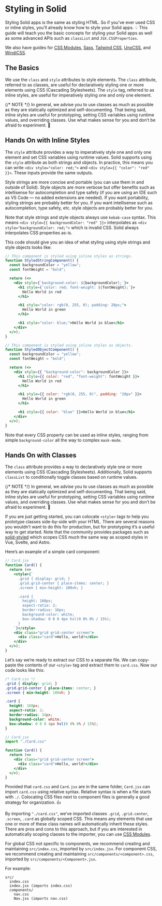 # Styling in Solid

Styling Solid apps is the same as styling HTML. So if you’ve ever used CSS or inline styles, you’ll already know how to style your Solid apps. 💡 This guide will teach you the basic concepts for styling your Solid apps as well as some advanced APIs such as `classList` and `JSX.CSSProperties`.

We also have guides for [CSS Modules](css-modules), [Sass](sass), [Tailwind CSS](tailwind-css), [UnoCSS](unocss), and [WindiCSS](windicss).

## The Basics

We use the `class` and `style` attributes to style elements. The `class` attribute, referred to as classes, are useful for declaratively styling one or more elements using CSS (Cascading Stylesheets). The `style` tag, referred to as inline styles, are useful for imperatively styling one and only one element.

{/* NOTE */}
In general, we advise you to use classes as much as possible as they are statically optimized and self-documenting. That being said, inline styles are useful for prototyping, setting CSS variables using runtime values, and overriding classes. Use what makes sense for you and don’t be afraid to experiment. 🙂

## Hands On with Inline Styles

The `style` attribute provides a way to imperatively style one and only one element and set CSS variables using runtime values. Solid supports using the `style` attribute as both strings and objects. In practice, this means you can write `<div style="color: red;">` and `<div style={{ "color": "red" }}>`. These inputs provide the same outputs.

Style strings are more concise and portable (you can use them in and outside of Solid). Style objects are more verbose but offer benefits such as intellisense for autocompletion and type safety (if you are using an IDE such as VS Code — no added extensions are needed). If you want portability, styling strings are probably better for you. If you want intellisense such as autocompletion, type safety, etc. style objects are probably better for you.

Note that style strings and style objects always use `kebab-case` syntax. This means `<div style={{ backgroundColor: "red" }}>` interpolates as `<div style="backgroundColor: red;">` which is invalid CSS. Solid always interpolates CSS properties as-is.

This code should give you an idea of what styling using style strings and style objects looks like:

```jsx
// This component is styled using inline styles as strings.
function StyledStringComponent() {
  const backgroundColor = "yellow";
  const fontWeight = "bold";

  return (<>
    <div style={`background-color: ${backgroundColor};`}>
      <h1 style={`color: red; font-weight: ${fontWeight};`}>
        Hello World in red
      </h1>

      <h1 style="color: rgb(0, 255, 0); padding: 20px;">
        Hello World in green
      </h1>

      <h1 style="color: blue;">Hello World in blue</h1>
    </div>
  </>);
}

// This component is styled using inline styles as objects.
function StyledObjectComponent() {
  const backgroundColor = "yellow";
  const fontWeight = "bold";

  return (<>
    <div style={{ "background-color": backgroundColor }}>
      <h1 style={{ color: "red", "font-weight": fontWeight }}>
        Hello World in red
      </h1>

      <h1 style={{ color: "rgb(0, 255, 0)", padding: "20px" }}>
        Hello World in green
      </h1>

      <h1 style={{ color: "blue" }}>Hello World in blue</h1>
    </div>
  </>);
}
```

Note that every CSS property can be used as inline styles, ranging from simple `background-color` all the way to complex `mask-mode`.

## Hands On with Classes

The `class` attribute provides a way to declaratively style one or more elements using CSS (Cascading Stylesheets). Additionally, Solid supports `classList` to conditionally toggle classes based on runtime values.

{/* NOTE */}
In general, we advise you to use classes as much as possible as they are statically optimized and self-documenting. That being said, inline styles are useful for prototyping, setting CSS variables using runtime values, and overriding classes. Use what makes sense for you and don’t be afraid to experiment. 🙂

If you are just getting started, you can colocate `<style>` tags to help you prototype classes side-by-side with your HTML. There are several reasons you wouldn’t want to do this for production, but for prototyping it’s a useful way to get started. Note that the community provides packages such as [solid-styled]() which scopes CSS much the same way as scoped styles in Vue, Svelte, and Astro.

Here’s an example of a simple card component:

```jsx
// Card.jsx
function Card() {
  return (<>
    <style>{`
      .grid { display: grid; }
      .grid.grid-center { place-items: center; }
      .screen { min-height: 100vh; }

      .card {
        height: 160px;
        aspect-ratio: 2;
        border-radius: 16px;
        background-color: white;
        box-shadow: 0 0 0 4px hsl(0 0% 0% / 15%);
      }
    `}</style>
    <div class="grid grid-center screen">
      <div class="card">Hello, world!</div>
    </div>
  </>);
}
```

Let’s say we’re ready to extract our CSS to a separate file. We can copy-paste the contents of our `<style>` tag and extract them to `card.css`. Now our code looks like this:


```css
/* Card.css */
.grid { display: grid; }
.grid.grid-center { place-items: center; }
.screen { min-height: 100vh; }

.card {
  height: 160px;
  aspect-ratio: 2;
  border-radius: 16px;
  background-color: white;
  box-shadow: 0 0 0 4px hsl(0 0% 0% / 15%);
}
```

```jsx
// Card.jsx
import "./Card.css"

function Card() {
  return (<>
    <div class="grid grid-center screen">
      <div class="card">Hello, world!</div>
    </div>
  </>);
}
```

Provided that `card.css` and `Card.jsx` are in the same folder, `Card.jsx` can import `card.css` using relative syntax. Relative syntax is when a file starts with `./`. Colocating CSS files next to component files is generally a good strategy for organization. 👍

By importing `"./card.css"`, we’ve imported classes `.grid`, `.grid.center`, `.screen`, `.card` as globally scoped CSS. This means any elements that use one or more of these class names will automatically inherit these styles. There are pros and cons to this approach, but if you are interested in automatically scoping classes to the importer, you can use [CSS Modules]().

For global CSS not specific to components, we recommend creating and maintaining `src/index.css`, imported by `src/index.jsx`. For component CSS, we recommend creating and maintaining `src/components/<component>.css`, imported by `src/components/<Component>.jsx`.

For example:

```
src/
  index.css
  index.jsx (imports index.css)
  components/
    nav.css
    Nav.jsx (imports nav.css)
```
